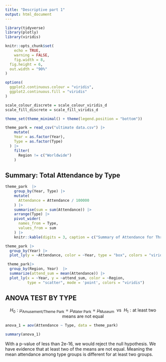 ```yaml
---
title: "Descriptive part 1"
output: html_document
---
```


```r
library(tidyverse)
library(plotly)
library(viridis)

knitr::opts_chunk$set(
	echo = TRUE,
	warning = FALSE,
	fig.width = 8, 
  fig.height = 6,
  out.width = "90%"
)

options(
  ggplot2.continuous.colour = "viridis",
  ggplot2.continuous.fill = "viridis"
)

scale_colour_discrete = scale_colour_viridis_d
scale_fill_discrete = scale_fill_viridis_d

theme_set(theme_minimal() + theme(legend.position = "bottom"))
```


```r
theme_park = read_csv("ultimate data.csv") |> 
    mutate(
    Year = as.factor(Year),
    Type = as.factor(Type)
  ) |> 
    filter(
      Region != c("Worldwide")
    ) 
```

## Summary: Total Attendance by Type
```r
theme_park  |> 
    group_by(Year, Type) |> 
    mutate(
      Attendance = Attendance / 100000
    ) |> 
    summarise(sum = sum(Attendance)) |> 
    arrange(Type) |> 
    pivot_wider(
      names_from = Type,
      values_from = sum
    ) |> 
    knitr::kable(digits = 3, caption = c("Summary of Attendance for Three Types of Facilities From 2019 to 2022"))
```



```r
theme_park |> 
  group_by(Year) |> 
  plot_ly(y = ~Attendance, color = ~Year, type = "box", colors = "viridis")
```



```r
 theme_park|> 
  group_by(Region, Year)  |> 
  summarize(attend_sum = mean(Attendance)) |> 
  plot_ly(x = ~Year, y = ~attend_sum, color = ~Region,
          type = "scatter", mode = 'point', colors = "viridis")
```

## ANOVA TEST BY TYPE

$$H_0: \mu_{\text{Amusement/Theme Park}} = \mu_{\text{Water Park}} = \mu_{\text{Museum}} ~~ \text{vs} ~~ H_1: \text{at least two means are not equal}$$

```r

anova_1 = aov(Attendance ~ Type, data = theme_park)

summary(anova_1)

```

With a p-value of less than 2e-16, we would reject the null hypothesis. We have evidence that at least
two of the means are not equal. Meaning the mean attendance among type groups is different
for at least two groups.

